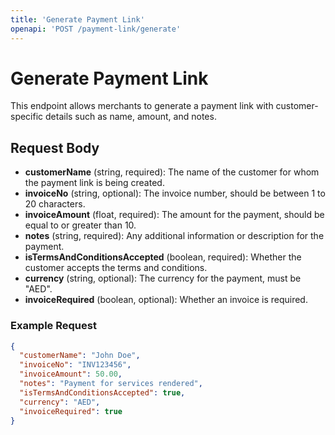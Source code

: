 ```yaml
---
title: 'Generate Payment Link'
openapi: 'POST /payment-link/generate'
---
```


# Generate Payment Link

This endpoint allows merchants to generate a payment link with customer-specific details such as name, amount, and notes.

## Request Body

- **customerName** (string, required): The name of the customer for whom the payment link is being created.
- **invoiceNo** (string, optional): The invoice number, should be between 1 to 20 characters.
- **invoiceAmount** (float, required): The amount for the payment, should be equal to or greater than 10.
- **notes** (string, required): Any additional information or description for the payment.
- **isTermsAndConditionsAccepted** (boolean, required): Whether the customer accepts the terms and conditions.
- **currency** (string, optional): The currency for the payment, must be "AED".
- **invoiceRequired** (boolean, optional): Whether an invoice is required.

### Example Request

```json
{
  "customerName": "John Doe",
  "invoiceNo": "INV123456",
  "invoiceAmount": 50.00,
  "notes": "Payment for services rendered",
  "isTermsAndConditionsAccepted": true,
  "currency": "AED",
  "invoiceRequired": true
}
